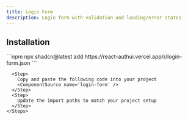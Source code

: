 ```yaml
---
title: Login Form
description: Login form with validation and loading/error states
---
```


<ComponentPreview name='login-form-demo'/>

## Installation

<ComponentInstall>
  <CLI>
    ```npm 
    npx shadcn@latest add https://react-authui.vercel.app/r/login-form.json 
    ```
  </CLI>
  <Manual>
    <Steps>
    
      <Step>
        Copy and paste the following code into your project
        <ComponentSource name='login-form' />
      </Step>
      <Step>
        Update the import paths to match your project setup
      </Step>
    </Steps>
  </Manual>
</ComponentInstall>
